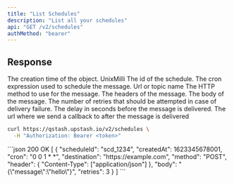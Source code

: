 ```yaml
---
title: "List Schedules"
description: "List all your schedules"
api: "GET /v2/schedules"
authMethod: "bearer"
---
```


## Response

<ResponseField type="Array">

<ResponseField name="createdAt" type="int" required>
   The creation time of the object. UnixMilli
</ResponseField>
  <ResponseField name="id" type="string" required>
   The id of the schedule.
</ResponseField>
  <ResponseField name="cron" type="string" required>
   The cron expression used to schedule the message.
</ResponseField>
  <ResponseField name="destination" type="string" required>
   Url or topic name
</ResponseField>

<ResponseField name="method" type="string" required>
   The HTTP method to use for the message.
</ResponseField>
 <ResponseField name="header" type="Record<string, string[]>" required>
   The headers of the message.
</ResponseField>
  <ResponseField name="body" type="string" required>
   The body of the message.
</ResponseField>
  <ResponseField name="retries" type="int" >
   The number of retries that should be attempted in case of delivery failure.
</ResponseField>
  <ResponseField name="delay" type="int" >
   The delay in seconds before the message is delivered.
</ResponseField>
  <ResponseField name="callback" type="string">
   The url where we send a callback to after the message is delivered
</ResponseField>
</ResponseField>

<RequestExample>

```sh
curl https://qstash.upstash.io/v2/schedules \
  -H "Authorization: Bearer <token>"
```

</RequestExample>

<ResponseExample>
```json 200 OK
[
  {
    "scheduleId": "scd_1234",
    "createdAt": 1623345678001,
    "cron": "0 0 1 * *",
    "destination": "https://example.com",
    "method": "POST",
    "header": {
      "Content-Type": ["application/json"]
    },
    "body": "{\"message\":\"hello\"}",
    "retries": 3
  }
]
```

</ResponseExample>

